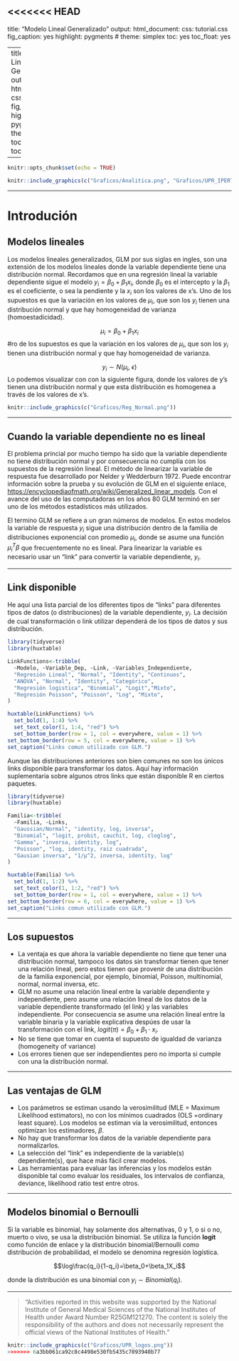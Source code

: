 <<<<<<< HEAD
---
title: "Modelo Lineal Generalizado"
output:
  html_document:
    css: tutorial.css
    fig_caption: yes
    highlight: pygments
   # theme: simplex
    toc: yes
    toc_float: yes
    
---
<style>
.list-group-item.active, .list-group-item.active:focus, .list-group-item.active:hover {
    background-color: #437d66;
}
</style>
```r
knitr::opts_chunk$set(echo = TRUE)
```

```r
knitr::include_graphics(c("Graficos/Analitica.png", "Graficos/UPR_IPERT_logo.png"))
```


***
# Introdución

## Modelos lineales

Los modelos lineales generalizados, GLM por sus siglas en ingles, son una extensión de los modelos lineales donde ls variable dependiente tiene una distribución normal. Recordamos que en una regresión lineal la variable independiente sigue el modelo $y_i = \beta_0 + \beta_1 x_i$, donde $\beta_0$ es el intercepto y la $\beta_1$ es el coeficiente, o sea la pendiente y la $x_i$ son los valores de x's.  Uno de los supuestos es que la variación en los valores de $\mu_i$, que son los $y_i$ tienen una distribución normal y que hay homogeneidad de varianza.  

$$\mu_i=\beta_0+\beta_1x_i$$ 
Otro de los supuestos es que la variación en los valores de $\mu_i$, que son los $y_i$ tienen una distribución normal y que hay homogeneidad de varianza.  

$$y_i\sim N\left(\mu_i,\ \epsilon\right)$$
Lo podemos visualizar con con la siguiente figura, donde los valores de y's tienen una distribución normal y que esta distribución es homogenea a través de los valores de x's. 

```r
knitr::include_graphics(c("Graficos/Reg_Normal.png"))
```


***
## Cuando la variable dependiente no es lineal

El problema princial por mucho tiempo ha sido que la variable dependiente no tiene distribución normal y  por consecuencia no cumplía con los supuestos de la regresión lineal. El método de linearizar la variable de respuesta fue desarrollado por Nelder y Wedderburn 1972. Puede encontrar información sobre la prueba y su evolución de GLM en el siguiente enlace,  <https://encyclopediaofmath.org/wiki/Generalized_linear_models>. Con el avance del uso de las computadoras en los años 80 terminó en ser uno de los métodos estadísticos más utilizados.  

El termino GLM se refiere a un gran números de modelos. En estos modelos la variable de respuesta $y_i$ se asume que sigue una distribución dentro de la familia de distribuciones exponencial con un promedio $\mu_i$, donde se asume una función $\mu_i^T\beta$ que frecuentemente no es lineal. Para linearizar la variable es necesario usar un "link" para convertir la variable dependiente, $y_i$.  

***

## Link disponible

He aquí una lista parcial de los diferentes tipos de "links" para diferentes tipos de datos (o distribuciones) de la variable independiente, $y_i$. La decisión de cual transformación o link utilizar es necesaria dependerá de los tipos de datos y sus distribución.   

```r
library(tidyverse)
library(huxtable)

LinkFunctions<-tribble(
  ~Modelo, ~Variable_Dep, ~Link, ~Variables_Independiente,
  "Regresión Lineal", "Normal", "Identity", "Continuos",
  "ANOVA", "Normal", "Identity", "Categórico",
  "Regresión logistica", "Binomial", "Logit","Mixto",
  "Regresión Poisson", "Poisson", "Log", "Mixto",
)

huxtable(LinkFunctions) %>% 
  set_bold(1, 1:4) %>% 
  set_text_color(1, 1:4, "red") %>% 
  set_bottom_border(row = 1, col = everywhere, value = 1) %>%
set_bottom_border(row = 5, col = everywhere, value = 1) %>%
set_caption("Links comun utilizado con GLM.")
```

Aunque las distribuciones anteriores son bien comunes no son los únicos links disponible para transformar los datos.  Aquí hay información suplementaria sobre algunos otros links que están disponible R en ciertos paquetes.  


```r
library(tidyverse)
library(huxtable)
```

```r
Familia<-tribble(
  ~Familia, ~Links, 
  "Gaussian/Normal", "identity, log, inversa", 
  "Binomial", "logit, probit, cauchit, log, cloglog", 
  "Gamma", "inversa, identity, log",
  "Poisson", "log, identity, raiz cuadrada",
  "Gausian inversa", "1/µ^2, inversa, identity, log"
)

huxtable(Familia) %>% 
  set_bold(1, 1:2) %>% 
  set_text_color(1, 1:2, "red") %>% 
  set_bottom_border(row = 1, col = everywhere, value = 1) %>%
set_bottom_border(row = 6, col = everywhere, value = 1) %>%
set_caption("Links comun utilizado con GLM.")
```

***

## Los supuestos

 + La ventaja es que ahora la variable dependiente no tiene que tener una distribución normal, tampoco los datos sin transformar tienen que tener una relación lineal, pero estos tienen que provenir de una distribución de la familia exponencial, por ejemplo, binomial, Poisson, multinomial, normal, normal inversa, etc.  
 + GLM no asume una relación lineal entre la variable dependiente y independiente, pero asume una relación lineal de los datos de la variable dependiente transformado y las variables independiente. Por consecuencia se asume una relación lineal entre la variable binaria y la variable explicativa despúes de usar la transformación con el link, $logit\left(\pi\right)=\beta_0+\beta_1\cdot x_i$. 
 + No se tiene que tomar en cuenta el supuesto de igualdad de varianza (homogeneity of variance)
 + Los errores tienen que ser independientes pero no importa si cumple con una la distribución normal.
 


***
## Las ventajas de GLM
  + Los parámetros se estiman usando la verosimilitud (MLE = Maximum Likelihood estimators), no con los mínimos cuadrados (OLS =ordinary least square). Los modelos se estiman vía la verosimilitud, entonces optimizan los estimadores, $\beta$. 
  +  No hay que transformar los datos de la variable dependiente para normalizarlos. 
  +  La selección del "link" es independiente de la variable(s) dependiente(s), que hace más fácil crear modelos.
  + Las herramientas para evaluar las inferencias y los modelos están disponible tal como evaluar los residuales, los intervalos de confianza, deviance, likelihood ratio test entre otros. 


***

## Modelos binomial o Bernoulli

Si la variable es binomial, hay solamente dos alternativas, 0 y 1, o si o no, muerto o vivo, se usa la distribución binomial. Se utiliza la función **logit** como función de enlace y la distribución binomial/Bernoulli como distribución de probabilidad, el modelo se denomina **Regresión logística**.

$$\log\frac{q_i}{1-q_i}=\beta_0+\beta_1X_i$$

donde la distribución es una binomial con $y_i\sim Binomial\left(q_i\right)$. 


```r
library(wakefield)
x=r_sample_binary(100, x = 0:1, prob =NULL, name = "Binary")
#x
df=as.data.frame(as.factor(x))
#df
ggplot(df, aes(x))+
  geom_histogram(fill="blue")+
  scale_x_continuous(breaks = c(0, 1))+
  xlab("Binary Values")
```

***

### Distribución Gamma




***

> “Activities reported in this website was supported by the National Institute of General Medical Sciences of the National Institutes of Health under Award Number R25GM121270. The content is solely the
responsibility of the authors and does not necessarily represent the official views of the National
Institutes of Health.”

```r
knitr::include_graphics(c("Graficos/UPR_logos.png"))
=======
---
title: "Modelo Lineal Generalizado"
output:
  html_document:
    css: tutorial.css
    fig_caption: yes
    highlight: pygments
   # theme: simplex
    toc: yes
    toc_float: yes
    
---
<style>
.list-group-item.active, .list-group-item.active:focus, .list-group-item.active:hover {
    background-color: #437d66;
}
</style>
```{r setup, include=FALSE}
knitr::opts_chunk$set(echo = TRUE)
```

```{r, echo=FALSE, fig.show = "hold", out.width = "50%", fig.align = "default"}
knitr::include_graphics(c("Graficos/Analitica.png", "Graficos/UPR_IPERT_logo.png"))
```


***
# Introdución

## Modelos lineales

Los modelos lineales generalizados, GLM por sus siglas en ingles, son una extensión de los modelos lineales donde la variable dependiente tiene una distribución normal. Recordamos que en una regresión lineal la variable dependiente sigue el modelo $y_i = \beta_0 + \beta_1 x_i$, donde $\beta_0$ es el intercepto y la $\beta_1$ es el coeficiente, o sea la pendiente y la $x_i$ son los valores de x's.  Uno de los supuestos es que la variación en los valores de $\mu_i$, que son los $y_i$ tienen una distribución normal y que hay homogeneidad de varianza (homoestadicidad).  

$$\mu_i=\beta_0+\beta_1x_i$$ 
#ro de los supuestos es que la variación en los valores de $\mu_i$, que son los $y_i$ tienen una distribución normal y que hay homogeneidad de varianza.  

$$y_i\sim N\left(\mu_i,\ \epsilon\right)$$
Lo podemos visualizar con con la siguiente figura, donde los valores de y's tienen una distribución normal y que esta distribución es homogenea a través de los valores de x's. 

```{r, echo=FALSE, fig.show = "hold", out.width = "50%", fig.align = "default", fig.cap="Del siguiente website; https://towardsdatascience.com/generalized-linear-models-9cbf848bb8ab"}
knitr::include_graphics(c("Graficos/Reg_Normal.png"))
```


***
## Cuando la variable dependiente no es lineal

El problema princial por mucho tiempo ha sido que la variable dependiente no tiene distribución normal y  por consecuencia no cumplía con los supuestos de la regresión lineal. El método de linearizar la variable de respuesta fue desarrollado por Nelder y Wedderburn 1972. Puede encontrar información sobre la prueba y su evolución de GLM en el siguiente enlace,  <https://encyclopediaofmath.org/wiki/Generalized_linear_models>. Con el avance del uso de las computadoras en los años 80 GLM terminó en ser uno de los métodos estadísticos más utilizados.  

El termino GLM se refiere a un gran números de modelos. En estos modelos la variable de respuesta $y_i$ sigue una distribución dentro de la familia de distribuciones exponencial con promedio $\mu_i$, donde se asume una función $\mu_i^T\beta$ que frecuentemente no es lineal. Para linearizar la variable es necesario usar un "link" para convertir la variable dependiente, $y_i$.  

***

## Link disponible

He aquí una lista parcial de los diferentes tipos de "links" para diferentes tipos de datos (o distribuciones) de la variable dependiente, $y_i$. La decisión de cual transformación o link utilizar dependerá de los tipos de datos y sus distribución.   

```{r, echo=FALSE, message=FALSE, warning=FALSE}
library(tidyverse)
library(huxtable)

LinkFunctions<-tribble(
  ~Modelo, ~Variable_Dep, ~Link, ~Variables_Independiente,
  "Regresión Lineal", "Normal", "Identity", "Continuos",
  "ANOVA", "Normal", "Identity", "Categórico",
  "Regresión logistica", "Binomial", "Logit","Mixto",
  "Regresión Poisson", "Poisson", "Log", "Mixto",
)

huxtable(LinkFunctions) %>% 
  set_bold(1, 1:4) %>% 
  set_text_color(1, 1:4, "red") %>% 
  set_bottom_border(row = 1, col = everywhere, value = 1) %>%
set_bottom_border(row = 5, col = everywhere, value = 1) %>%
set_caption("Links comun utilizado con GLM.")
```

Aunque las distribuciones anteriores son bien comunes no son los únicos links disponible para transformar los datos.  Aquí hay información suplementaria sobre algunos otros links que están disponible R en ciertos paquetes.  


```{r, echo=TRUE, message=FALSE, warning=FALSE}
library(tidyverse)
library(huxtable)
```

```{r, echo=FALSE, message=FALSE, warning=FALSE}
Familia<-tribble(
  ~Familia, ~Links, 
  "Gaussian/Normal", "identity, log, inversa", 
  "Binomial", "logit, probit, cauchit, log, cloglog", 
  "Gamma", "inversa, identity, log",
  "Poisson", "log, identity, raiz cuadrada",
  "Gausian inversa", "1/µ^2, inversa, identity, log"
)

huxtable(Familia) %>% 
  set_bold(1, 1:2) %>% 
  set_text_color(1, 1:2, "red") %>% 
  set_bottom_border(row = 1, col = everywhere, value = 1) %>%
set_bottom_border(row = 6, col = everywhere, value = 1) %>%
set_caption("Links comun utilizado con GLM.")
```

***

## Los supuestos

 + La ventaja es que ahora la variable dependiente no tiene que tener una distribución normal, tampoco los datos sin transformar tienen que tener una relación lineal, pero estos tienen que provenir de una distribución de la familia exponencial, por ejemplo, binomial, Poisson, multinomial, normal, normal inversa, etc.  
 + GLM no asume una relación lineal entre la variable dependiente y independiente, pero asume una relación lineal de los datos de la variable dependiente transformado (el link) y las variables independiente. Por consecuencia se asume una relación lineal entre la variable binaria y la variable explicativa despúes de usar la transformación con el link, $logit\left(\pi\right)=\beta_0+\beta_1\cdot x_i$. 
 + No se tiene que tomar en cuenta el supuesto de igualdad de varianza (homogeneity of variance)
 + Los errores tienen que ser independientes pero no importa si cumple con una la distribución normal.
 


***
## Las ventajas de GLM
  + Los parámetros se estiman usando la verosimilitud (MLE = Maximum Likelihood estimators), no con los mínimos cuadrados (OLS =ordinary least square). Los modelos se estiman vía la verosimilitud, entonces optimizan los estimadores, $\beta$. 
  +  No hay que transformar los datos de la variable dependiente para normalizarlos. 
  +  La selección del "link" es independiente de la variable(s) dependiente(s), que hace más fácil crear modelos.
  + Las herramientas para evaluar las inferencias y los modelos están disponible tal como evaluar los residuales, los intervalos de confianza, deviance, likelihood ratio test entre otros. 


***

## Modelos binomial o Bernoulli

Si la variable es binomial, hay solamente dos alternativas, 0 y 1, o si o no, muerto o vivo, se usa la distribución binomial. Se utiliza la función **logit** como función de enlace y la distribución binomial/Bernoulli como distribución de probabilidad, el modelo se denomina regresión logística.

$$\log\frac{q_i}{1-q_i}=\beta_0+\beta_1X_i$$

donde la distribución es una binomial con $y_i\sim Binomial\left(q_i\right)$. 





***

> “Activities reported in this website was supported by the National Institute of General Medical Sciences of the National Institutes of Health under Award Number R25GM121270. The content is solely the
responsibility of the authors and does not necessarily represent the official views of the National
Institutes of Health.”

```{r, echo=FALSE, fig.show = "hold", out.width = "100%", fig.align = "default"}
knitr::include_graphics(c("Graficos/UPR_logos.png"))
>>>>>>> 6a3bb061ca92c8c4498e530fb5435c7093940b77
```